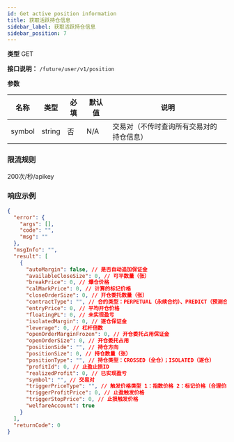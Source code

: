 ```yaml
---
id: Get active position information
title: 获取活跃持仓信息
sidebar_label: 获取活跃持仓信息
sidebar_position: 7
---
```


**类型** GET

**接口说明：** `/future/user/v1/position`

**参数**

| 名称 | 类型 | 必填 | 默认值 | 说明 |
| --- | --- | --- | --- | --- |
| symbol | string | 否 | N/A | 交易对（不传时查询所有交易对的持仓信息） |

### 限流规则

200次/秒/apikey

### 响应示例

```json title="响应"
{
  "error": {
    "args": [],
    "code": "",
    "msg": ""
  },
  "msgInfo": "",
  "result": [
    {
      "autoMargin": false, // 是否自动追加保证金
      "availableCloseSize": 0, // 可平数量（张）
      "breakPrice": 0, // 爆仓价格
      "calMarkPrice": 0, // 计算的标记价格
      "closeOrderSize": 0, // 开仓委托数量（张）
      "contractType": "", // 合约类型：PERPETUAL（永续合约）、PREDICT（预测合约）
      "entryPrice": 0, // 平均开仓价格
      "floatingPL": 0, // 未实现盈亏
      "isolatedMargin": 0, // 逐仓保证金
      "leverage": 0, // 杠杆倍数
      "openOrderMarginFrozen": 0, // 开仓委托占用保证金
      "openOrderSize": 0, // 开仓委托占用
      "positionSide": "", // 持仓方向
      "positionSize": 0, // 持仓数量（张）
      "positionType": "", // 持仓类型：CROSSED（全仓）；ISOLATED（逐仓）
      "profitId": 0, // 止盈止损ID
      "realizedProfit": 0, // 已实现盈亏
      "symbol": "", // 交易对
      "triggerPriceType": "", // 触发价格类型 1：指数价格 2：标记价格（合理价格）；3：最新价格
      "triggerProfitPrice": 0, // 止盈触发价格
      "triggerStopPrice": 0, // 止损触发价格
      "welfareAccount": true
    }
  ],
  "returnCode": 0
}
```
